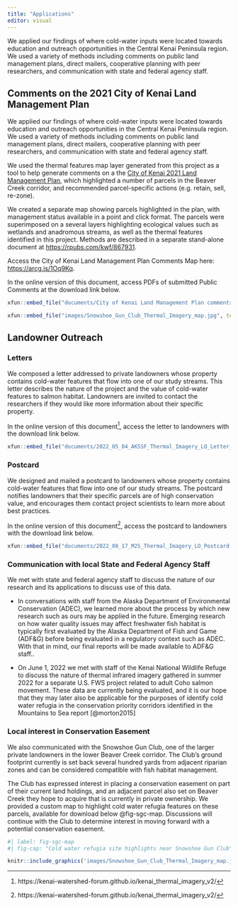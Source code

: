 ```yaml
---
title: "Applications"
editor: visual
---
```


We applied our findings of where cold-water inputs were located towards education and outreach opportunities in the Central Kenai Peninsula region. We used a variety of methods including comments on public land management plans, direct mailers, cooperative planning with peer researchers, and communication with state and federal agency staff.

## Comments on the 2021 City of Kenai Land Management Plan

We applied our findings of where cold-water inputs were located towards education and outreach opportunities in the Central Kenai Peninsula region. We used a variety of methods including comments on public land management plans, direct mailers, cooperative planning with peer researchers, and communication with state and federal agency staff.

We used the thermal features map layer generated from this project as a tool to help generate comments on a the [City of Kenai 2021 Land Management Plan](https://www.kenai.city/lands/page/land-management-plan), which highlighted a number of parcels in the Beaver Creek corridor, and recommended parcel-specific actions (e.g. retain, sell, re-zone).

We created a separate map showing parcels highlighted in the plan, with management status available in a point and click format. The parcels were superimposed on a several layers highlighting ecological values such as wetlands and anadromous streams, as well as the thermal features identified in this project. Methods are described in a separate stand-alone document at <https://rpubs.com/kwf/867931>.

Access the City of Kenai Land Management Plan Comments Map here: <https://arcg.is/1Oq9Kq>.

In the online version of this document, access PDFs of submitted Public Comments at the download link below.

```r
xfun::embed_file("documents/City of Kenai Land Management Plan comments 20221031.zip", text = "City of Kenai 2021 Land Management Plan Comments")
```

```r

xfun::embed_file("images/Snowshoe_Gun_Club_Thermal_Imagery_map.jpg", text = "Download Map of Cold Water Refugia features near Snowshow Gun Club.")

```

## Landowner Outreach

### Letters

We composed a letter addressed to private landowners whose property contains cold-water features that flow into one of our study streams. This letter describes the nature of the project and the value of cold-water features to salmon habitat. Landowners are invited to contact the researchers if they would like more information about their specific property.

In the online version of this document[^applications-1], access the letter to landowners with the download link below.

[^applications-1]: https://kenai-watershed-forum.github.io/kenai_thermal_imagery_v2/

```r
xfun::embed_file("documents/2022_05_04_AKSSF_Thermal_Imagery_LO_Letter_BM_v3.docx", text = "Download Landowner Outreach Letter")
```

### Postcard

We designed and mailed a postcard to landowners whose property contains cold-water features that flow into one of our study streams. The postcard notifies landowners that their specific parcels are of high conservation value, and encourages them contact project scientists to learn more about best practices.

In the online version of this document[^applications-2], access the postcard to landowners with the download link below.

[^applications-2]: https://kenai-watershed-forum.github.io/kenai_thermal_imagery_v2/

```r
xfun::embed_file("documents/2022_08_17_M2S_Thermal_Imagery_LO_Postcard.pdf", text = "Download Landowner Outreach Postcard")
```

### Communication with local State and Federal Agency Staff

We met with state and federal agency staff to discuss the nature of our research and its applications to discuss use of this data.

-   In conversations with staff from the Alaska Department of Environmental Conservation (ADEC), we learned more about the process by which new research such as ours may be applied in the future. Emerging research on how water quality issues may affect freshwater fish habitat is typically first evaluated by the Alaska Department of Fish and Game (ADF&G) before being evaluated in a regulatory context such as ADEC. With that in mind, our final reports will be made available to ADF&G staff..

-   On June 1, 2022 we met with staff of the Kenai National Wildlife Refuge to discuss the nature of thermal infrared imagery gathered in summer 2022 for a separate U.S. FWS project related to adult Coho salmon movement. These data are currently being evaluated, and it is our hope that they may later also be applicable for the purposes of identify cold water refugia in the conservation priority corridors identified in the Mountains to Sea report [@morton2015]

### Local interest in Conservation Easement

We also communicated with the Snowshoe Gun Club, one of the larger private landowners in the lower Beaver Creek corridor. The Club's ground footprint currently is set back several hundred yards from adjacent riparian zones and can be considered compatible with fish habitat management.

The Club has expressed interest in placing a conservation easement on part of their current land holdings, and an adjacent parcel also set on Beaver Creek they hope to acquire that is currently in private ownership. We provided a custom map to highlight cold water refugia features on these parcels, available for download below @fig-sgc-map. Discussions will continue with the Club to determine interest in moving forward with a potential conservation easement.

```r

#| label: fig-sgc-map
#| fig-cap: "Cold water refugia site highlights near Snowshoe Gun Club"

knitr::include_graphics('images/Snowshoe_Gun_Club_Thermal_Imagery_map.jpg')

```
